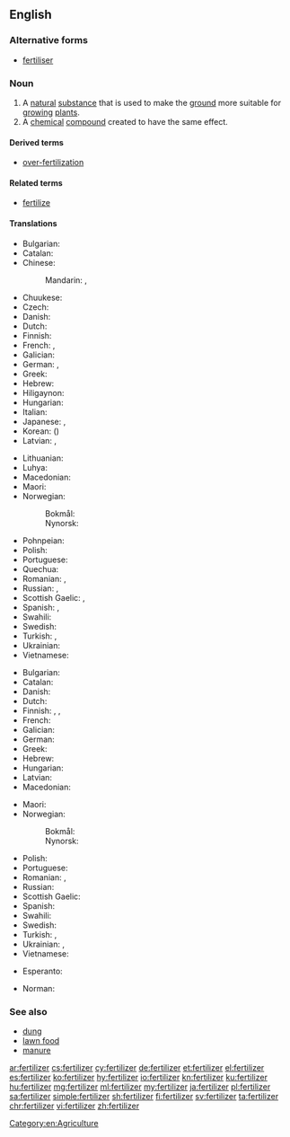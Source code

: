 ==English==
{{wikipedia}}

===Alternative forms===
* {{qualifier|British}} [[fertiliser]]

===Noun===
{{en-noun|~}}

# A [[natural]] [[substance]] that is used to make the [[ground]] more suitable for [[grow]]ing [[plant]]s.
# A [[chemical]] [[compound]] created to have the same effect.

====Derived terms====
* [[over-fertilization]]

====Related terms====
* [[fertilize]]

====Translations====
{{trans-top|a natural substance that is used to make the ground more suitable for growing plants}}
* Bulgarian: {{t|bg|тор|m|sc=Cyrl}}
* Catalan: {{t+|ca|adob|m}}
* Chinese:
*: Mandarin: {{t+|cmn|肥料|tr=féiliào|sc=Hani}}, {{t+|cmn|化肥|tr=huàféi|sc=Hani}}
* Chuukese: {{t|chk|koiasi}}
* Czech: {{t+|cs|hnojivo|n}}
* Danish: {{t+|da|gødning|c}}
* Dutch: {{t+|nl|mest|m}}
* Finnish: {{t+|fi|lannoite}}
* French: {{t+|fr|fertilisant}}, {{t+|fr|engrais|m}}
* Galician: {{t+|gl|fertilizante|m}}
* German: {{t+|de|Dünger|m}}, {{t+|de|Düngemittel|n}}
* Greek: {{t+|el|λίπασμα|n}}
* Hebrew: {{t+|he|דשן|m|tr=deshen}}
* Hiligaynon: {{t|hil|abono|alt=abóno}}
* Hungarian: {{t+|hu|trágya}}
* Italian: {{t+|it|fertilizzante}}
* Japanese: {{t+|ja|肥料|tr=ひりょう, hiryō|sc=Jpan}}, {{t+|ja|肥|tr=こえ, koe|sc=Jpan}}
* Korean: {{t+|ko|비료|sc=Kore}} ({{t+|ko|肥料|sc=Kore}})
* Latvian: {{t|lv|mēsli|m-p}}, {{t|lv|kūtsmēsli|m-p}}
{{trans-mid}}
* Lithuanian: {{t-needed|lt}}
* Luhya: {{t|luy|embolea}}
* Macedonian: {{t|mk|ѓубриво|n|tr=ǵúbrivo}}
* Maori: {{t|mi|wairākau}}
* Norwegian:
*: Bokmål: {{t|nb|gjødsel|m|f}}
*: Nynorsk: {{t|nn|gjødsel|f}}
* Pohnpeian: {{t|pon|koiasi}}
* Polish: {{t+|pl|nawóz|m}}
* Portuguese: {{t+|pt|fertilizante|m}}
* Quechua: {{t|qu|wanu}}
* Romanian: {{t+|ro|îngrășământ|n}}, {{t|ro|fertilizant|m}}
* Russian: {{t+|ru|удобре́ние|n}}, {{t+|ru|наво́з|m}}
* Scottish Gaelic: {{t|gd|leasachadh|m}}, {{t|gd|todhar|m}}
* Spanish: {{t|es|abono orgánico|m}}, {{t|es|fertilizante|m}}
* Swahili: {{t+|sw|mbolea}}
* Swedish: {{t+|sv|gödsel|c}}
* Turkish: {{t+|tr|gübre}}, {{t+|tr|kön}}
* Ukrainian: {{t|uk|добриво|n|sc=Cyrl}}
* Vietnamese: {{t+|vi|phân bón}}
{{trans-bottom}}

{{trans-top|a chemical compound created to have the same effect.}}
* Bulgarian: {{t|bg|изкуствен тор|m|sc=Cyrl}}
* Catalan: {{t+|ca|adob|m}}
* Danish: {{t+|da|kunstgødning|c}}
* Dutch: {{t+|nl|kunstmest|m}}
* Finnish: {{t+|fi|lannoite}}, {{t+|fi|apulanta}}, {{t|fi|keinolannoite}}
* French: {{t+|fr|fertilisant}}
* Galician: {{t+|gl|fertilizante|m}}
* German: {{t|de|Handelsdünger|m}}
* Greek: {{t+|el|λίπασμα|n}}
* Hebrew: {{t+|he|דשן|m|tr=deshen}}
* Hungarian: {{t+|hu|táptalaj}}
* Latvian: {{t|lv|mēslojums|m}}
* Macedonian: {{t|mk|вештачко ѓубриво|n|tr=véštačko ǵúbrivo}}
{{trans-mid}}
* Maori: {{t|mi|wairākau}}
* Norwegian:
*: Bokmål: {{t|nb|kunstgjødsel|m|f}}
*: Nynorsk: {{t|nn|kunstgjødsel|f}}
* Polish: {{t+|pl|nawóz|m}}
* Portuguese: {{t+|pt|fertilizante|m}}
* Romanian: {{t|ro|fertilizator|n}}, {{t+|ro|îngrășământ|n}}
* Russian: {{t+|ru|удобре́ние|n}}
* Scottish Gaelic: {{t|gd|leasachadh|m}}
* Spanish: {{t|es|fertilizante|m}}
* Swahili: {{t+|sw|mbolea}}
* Swedish: {{t|sv|konstgödsel|c}}
* Turkish: {{t|tr|yapay gübre}}, {{t+|tr|suni gübre}}
* Ukrainian: {{t|uk|мінеральне добриво|n|sc=Cyrl}}, {{t+|uk|міндобриво|n|sc=Cyrl}}
* Vietnamese: {{t+|vi|phân bón}}
{{trans-bottom}}

{{checktrans-top}}
* Esperanto: {{t-check|eo|sterko}}
{{trans-mid}}
* Norman: {{t-check|nrf|engrais|m}} {{qualifier|Jersey}}
{{trans-bottom}}

===See also===
* [[dung]]
* [[lawn food]]
* [[manure]]

[[Category:en:Agriculture]]

[[ar:fertilizer]]
[[cs:fertilizer]]
[[cy:fertilizer]]
[[de:fertilizer]]
[[et:fertilizer]]
[[el:fertilizer]]
[[es:fertilizer]]
[[ko:fertilizer]]
[[hy:fertilizer]]
[[io:fertilizer]]
[[kn:fertilizer]]
[[ku:fertilizer]]
[[hu:fertilizer]]
[[mg:fertilizer]]
[[ml:fertilizer]]
[[my:fertilizer]]
[[ja:fertilizer]]
[[pl:fertilizer]]
[[sa:fertilizer]]
[[simple:fertilizer]]
[[sh:fertilizer]]
[[fi:fertilizer]]
[[sv:fertilizer]]
[[ta:fertilizer]]
[[chr:fertilizer]]
[[vi:fertilizer]]
[[zh:fertilizer]]